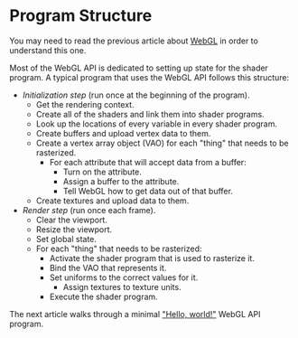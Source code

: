 # Program Structure

You may need to read the previous article about [WebGL](/a/webgl/what-is) in order to understand this one.

Most of the WebGL API is dedicated to setting up state for the shader program. A typical program that uses the WebGL
API follows this structure:

- *Initialization step* (run once at the beginning of the program).
	- Get the rendering context.
	- Create all of the shaders and link them into shader programs.
	- Look up the locations of every variable in every shader program.
	- Create buffers and upload vertex data to them.
	- Create a vertex array object (VAO) for each "thing" that needs to be rasterized.
		- For each attribute that will accept data from a buffer:
			- Turn on the attribute.
			- Assign a buffer to the attribute.
			- Tell WebGL how to get data out of that buffer.
	- Create textures and upload data to them.
- *Render step* (run once each frame).
	- Clear the viewport.
	- Resize the viewport.
	- Set global state.
	- For each "thing" that needs to be rasterized:
		- Activate the shader program that is used to rasterize it.
		- Bind the VAO that represents it.
		- Set uniforms to the correct values for it.
			- Assign textures to texture units.
		- Execute the shader program.

The next article walks through a minimal ["Hello, world!"](/a/webgl/hello-world) WebGL API program.
